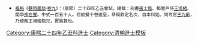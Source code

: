 {{Navbox
|name = 康熙二十四年乙丑科殿試金榜
|title = 康熙二十四年（[[1685年]]）乙丑科殿試金榜
|titlestyle = background-color:#FFD700;
|image =
|style = width:100%;text-align:center; 
|groupstyle = text-align:center; background-color:#FFD700;
|liststyle = text-align:center;
|state = {{{state<includeonly>|collapsed</includeonly>}}}
|group1 = 第一甲<br>賜進士及第<br>共3名
|list1 = '''[[陸肯堂]]''' - '''[[陳元龍]]''' - '''[[黃夢麟]]'''

|group2 = 第二甲<br>賜進士出身<br>共40名
|list2 = [[張希良]] - [[蔣陳錫]] - [[寧世簪]] - [[顧永年]] - [[魏壽期]] - [[許承家]] - [[沈辰垣]] - [[仇兆鰲]] - [[宋大業]] - [[俞兆曾]]<br>[[汪煜|汪　煜]] - [[李殿邦]] - [[徐樹穀]] - [[徐元正]] - [[汪灝 (康熙進士)|汪　灝]] - [[謝陳常]] - [[宋衡 (康熙進士)|宋　衡]] - [[張孟球]] - [[謝錫|謝　錫]] - [[劉棨|劉　棨]]<br>[[高曜|高　曜]] - [[王際康]] - [[鄒溶|鄒　溶]] - [[陸筠|陸　筠]] - [[沈藻|沈　藻]] - [[馮瑞|馮　瑞]] - [[戎澄|戎　澄]] - [[汪薇|汪　薇]] - [[張如錦]] - [[許賀來]]<br>[[張祚 (康熙進士)|張　祚]] - [[陸(上雨下樹)|陸　{{僻字|■|上雨下樹}}]] - [[鄭崑瑛]] - [[陳遷鶴]] - [[李懋 (清朝)|李　懋]] - [[吳之瑜]] - [[侯封公]] - [[沈五㮚]] - [[魏男|魏　男]] - [[吳啓宗]]

|group3 = 第三甲<br>賜同進士出身<br>共121名
|list3 = [[諸來晟]] - [[張璽 (康熙進士)|張　璽]] - [[胡瑄|胡　瑄]] - [[李清仁]] - [[俞長城]] - [[張道源]] - [[王允持]] - [[陳星奎]] - [[許肇起]] - [[安篔|安　篔]]<br>[[樊澤達]] - [[金居敬]] - [[王之樞]] - [[吳垣|吳　垣]] - [[丁策|丁　策]] - [[蔡其聰]] - [[彭䡇|彭　{{僻字|䡇|左車右元}}]] - [[王治 (康熙進士)|王　治]] - [[王德祚]] - [[寧堯采]]<br>[[王企靖]] - [[李永紹]] - [[魯瑗|魯　瑗]] - [[詹宇|詹　宇]] - [[單立|單　立]] - [[楊綠綬]] - [[陳時泰]] - [[仲以嘉]] - [[宋如辰]] - [[李登瀛 (康熙乙丑進士)|李登瀛]]<br>[[沈士本]] - [[李朝鼎]] - [[馬體乾 (清朝)|馬體-{乾}-]] - [[楊國楨]] - [[鄧咸齊]] - [[魏曰郁]] - [[李月白]] - [[蔣埴|蔣　埴]] - [[暢雲松]] - [[劉坤|劉　坤]]<br>[[解易|解　易]] - [[張翥 (康熙進士)|張　翥]] - [[牛兆捷]] - [[姜橚|姜　橚]] - [[吳世杰]] - [[吳鶚|吳　鶚]] - [[梅之珩]] - [[魏都 (康熙进士)|魏　都]] - [[王人隆]] - [[昂天䎖|昂天{{僻字|䎖|左曾右羽}}]]<br>[[趙灝|趙　灝]] - [[馬之鵬|王之鵬]] - [[章廷表]] - [[劉喬齡]] - [[宋景琇]] - [[任士瑞]] - [[孫式恂]] - [[王度昭]] - [[葛長祚]] - [[章振萼]]<br>[[張明先]] - [[江鼎金]] - [[趙泰甡]] - [[傅光遇]] - [[張召華]] - [[景應熊]] - [[高壽名]] - [[侯溥|侯　溥]] - [[徐涵|徐　涵]] - [[關琇|關　琇]]<br>[[錢選 (康熙進士)|錢　選]] - [[王斯年]] - [[武令謨]] - [[李霖雨]] - [[魏曰祁]] - [[成霈|成　霈]] - [[紀人龍]] - [[江朝宗 (康熙進士)|江朝宗]] - [[劉涵|劉　涵]] - [[張伯行]]<br>[[吳琪|吳　琪]] - [[袁同賢]] - [[劉偉 (康熙進士)|劉　偉]] - [[張豹|張　豹]] - [[鄭恂|鄭　恂]] - [[孫勷|孫　勷]] - [[沈崐|沈　崐]] - [[李和雨]] - [[張麟生]] - [[韓鼎盛]]<br>[[趙臺憲]] - [[魏溥|魏　溥]] - [[何朝宗 (康熙進士)|何朝宗]] - [[楊篤生]] - [[王培生]] - [[田得名]] - [[潘大璘]] - [[曹覺|曹　覺]] - [[江廣譽]] - [[喬士适]]<br>[[楊爾皓]] - [[傅克生]] - [[李子昌]] - [[王永春]] - [[傅宸楹]] - [[劉隆卿]] - [[蕭宸翰]] - [[朱繡 (清朝)|朱　繡]] - [[張羽颺]] - [[張璟|張　璟]]<br>[[袁乃湔]] - [[魚鸞翔]] - [[王侐|王　侐]] - [[吳楫|吳　楫]] - [[戰殿邦]] - [[徐先第]] - [[黃鼎楫]] - [[鄭之琮]] - [[鄧文蔚]] - [[王珽|王　珽]]<br>[[董一薰]]<span style="color: #FFFFFF;"> - －－－ - －－－ - －－－ - －－－ - －－－ - －－－ - －－－ - －－－ - －－－</span>
|belowstyle = text-align: center; background-color:#FFD700;
|below='''前一科：[[Template:康熙二十一年壬戌科殿試金榜|康熙二十一年壬戌科]]　'''·'''　後一科：[[Template:康熙二十七年戊辰科殿試金榜|康熙二十七年戊辰科]]'''<br>'''同科進士：[[Template:康熙二十四年乙丑科武殿試金榜|康熙二十四年乙丑武科]]'''
}}
[[Category:康熙二十四年乙丑科進士]]
<noinclude>
[[Category:康熙二十四年乙丑科進士| ]]
[[Category:清朝進士模板]]
*<small>[[福格]]《[[聽雨叢談]]·[[s:聽雨叢談/卷09|卷九]]》：（康熙）二十四年乙丑會試。總裁：刑書[[張士甄]]、都憲戶侍[[王鴻緒]]、閣學[[孫在豐]]。中式一百五十人。榜前擬十卷進呈，恭候欽定名次，自本科始。同考官[[王九齡]]，乃總裁王鴻緒胞兄，實異數也。</small>
</noinclude>